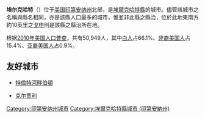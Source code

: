 {{Infobox Settlement
| name = 埃尔克哈特
| native_name = Elkhart
| image_skyline = 
| imagesize = 
| image_caption = 
| image_flag = 
| image_shield = 
| pushpin_map = USA Indiana
| pushpin_label_position = bottom
| subdivision_type = 国家
| subdivision_name = {{USA}}
| subdivision_type1 = [[美国行政区划|州]]
| subdivision_name1 = [[印第安纳州|印第安纳州]]
| subdivision_type2 = [[印第安纳州各县列表|县]]
| subdivision_name2 =  [[埃爾克哈特縣_(印地安納州)|埃爾克哈特縣]]
| elevation_m = 228
| elevation_ft = 
| area_total_km2 = 57.7
| population_as_of = 2010年
| population_total = 50,949
| population_density_km2 = auto
| timezone = [[EST|EST]]
| utc_offset = -5
| timezone_DST = EDT
| utc_offset_DST = -4
| website =  
}}
'''埃尔克哈特'''（{{lang-en|Elkhart}}）位于[[美国|美国]][[印第安纳州|印第安纳州]]北部，是[[埃爾克哈特縣_(印地安納州)|埃爾克哈特縣]]的城市。儘管該城市之名稱與縣名相同，亦是該縣人口最多的城市，惟並非此縣之縣治，位於此地東南方約10英里之[[戈申_(印地安納州)|戈申]]則是該縣之縣治所在地。

根据[[2010年美国人口普查|2010年美国人口普查]]，共有50,949人，其中[[白人|白人]]占66.1%、[[非裔美国人|非裔美国人]]占15.4%、[[亚裔美国人|亚裔美国人]]占0.9%。

==友好城市==
*{{flag|UK}}[[特倫特河畔伯頓|特倫特河畔伯頓]]
*{{flag|Bulgaria}}[[克尔贾利|克尔贾利]]

{{埃爾克哈特縣 (印地安納州)}}
{{Authority control}}

{{DEFAULTSORT:Elkhart}}
[[Category:印第安纳州城市|Category:印第安纳州城市]]
[[Category:埃爾克哈特縣城市_(印第安納州)|Category:埃爾克哈特縣城市 (印第安納州)]]

{{Indiana-geo-stub}}